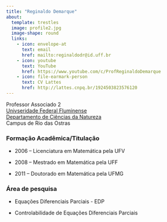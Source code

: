 ```yaml
---
title: "Reginaldo Demarque"
about:
  template: trestles
  image: profile2.jpg
  image-shape: round
  links:
    - icon: envelope-at
      text: email
      href: mailto:reginaldodr@id.uff.br
    - icon: youtube
      text: YouTube
      href: https://www.youtube.com/c/ProfReginaldoDemarque
    - icon: file-earmark-person
      text: CV Lattes
      href: http://lattes.cnpq.br/1924503823576120
---
```


Professor Associado 2\
[Univseridade Federal Fluminense](http://www.uff.br) \
[Departamento de Ciências da Natureza](http://depcienciasdanatureza.uff.br/departamento/)\
Campus de Rio das Ostras

### Formação Acadêmica/Titulação

-   2006 -- Licenciatura em Matemática pela UFV

-   2008 -- Mestrado em Matemática pela UFF

-   2011 -- Doutorado em Matemática pela UFMG

### Área de pesquisa

-   Equações Diferenciais Parciais - EDP

-   Controlabilidade de Equações Diferenciais Parciais


